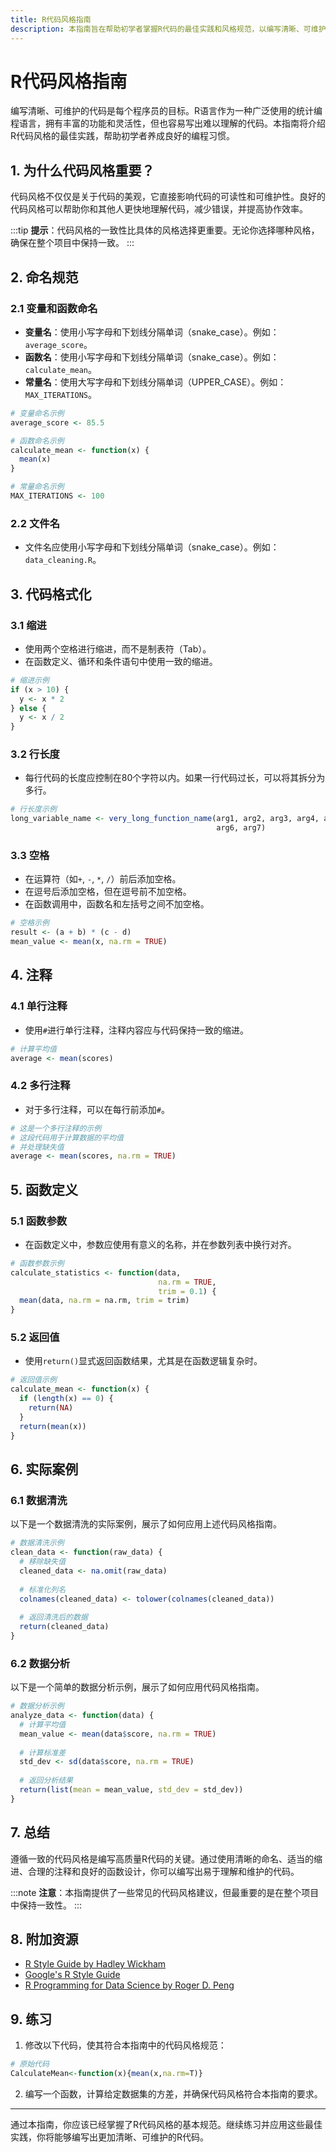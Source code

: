 ```yaml
---
title: R代码风格指南
description: 本指南旨在帮助初学者掌握R代码的最佳实践和风格规范，以编写清晰、可维护且高效的R代码。
---
```


# R代码风格指南

编写清晰、可维护的代码是每个程序员的目标。R语言作为一种广泛使用的统计编程语言，拥有丰富的功能和灵活性，但也容易写出难以理解的代码。本指南将介绍R代码风格的最佳实践，帮助初学者养成良好的编程习惯。

## 1. 为什么代码风格重要？

代码风格不仅仅是关于代码的美观，它直接影响代码的可读性和可维护性。良好的代码风格可以帮助你和其他人更快地理解代码，减少错误，并提高协作效率。

:::tip
**提示**：代码风格的一致性比具体的风格选择更重要。无论你选择哪种风格，确保在整个项目中保持一致。
:::

## 2. 命名规范

### 2.1 变量和函数命名

- **变量名**：使用小写字母和下划线分隔单词（snake_case）。例如：`average_score`。
- **函数名**：使用小写字母和下划线分隔单词（snake_case）。例如：`calculate_mean`。
- **常量名**：使用大写字母和下划线分隔单词（UPPER_CASE）。例如：`MAX_ITERATIONS`。

```r
# 变量命名示例
average_score <- 85.5

# 函数命名示例
calculate_mean <- function(x) {
  mean(x)
}

# 常量命名示例
MAX_ITERATIONS <- 100
```

### 2.2 文件名

- 文件名应使用小写字母和下划线分隔单词（snake_case）。例如：`data_cleaning.R`。

## 3. 代码格式化

### 3.1 缩进

- 使用两个空格进行缩进，而不是制表符（Tab）。
- 在函数定义、循环和条件语句中使用一致的缩进。

```r
# 缩进示例
if (x > 10) {
  y <- x * 2
} else {
  y <- x / 2
}
```

### 3.2 行长度

- 每行代码的长度应控制在80个字符以内。如果一行代码过长，可以将其拆分为多行。

```r
# 行长度示例
long_variable_name <- very_long_function_name(arg1, arg2, arg3, arg4, arg5,
                                              arg6, arg7)
```

### 3.3 空格

- 在运算符（如`+`, `-`, `*`, `/`）前后添加空格。
- 在逗号后添加空格，但在逗号前不加空格。
- 在函数调用中，函数名和左括号之间不加空格。

```r
# 空格示例
result <- (a + b) * (c - d)
mean_value <- mean(x, na.rm = TRUE)
```

## 4. 注释

### 4.1 单行注释

- 使用`#`进行单行注释，注释内容应与代码保持一致的缩进。

```r
# 计算平均值
average <- mean(scores)
```

### 4.2 多行注释

- 对于多行注释，可以在每行前添加`#`。

```r
# 这是一个多行注释的示例
# 这段代码用于计算数据的平均值
# 并处理缺失值
average <- mean(scores, na.rm = TRUE)
```

## 5. 函数定义

### 5.1 函数参数

- 在函数定义中，参数应使用有意义的名称，并在参数列表中换行对齐。

```r
# 函数参数示例
calculate_statistics <- function(data, 
                                 na.rm = TRUE, 
                                 trim = 0.1) {
  mean(data, na.rm = na.rm, trim = trim)
}
```

### 5.2 返回值

- 使用`return()`显式返回函数结果，尤其是在函数逻辑复杂时。

```r
# 返回值示例
calculate_mean <- function(x) {
  if (length(x) == 0) {
    return(NA)
  }
  return(mean(x))
}
```

## 6. 实际案例

### 6.1 数据清洗

以下是一个数据清洗的实际案例，展示了如何应用上述代码风格指南。

```r
# 数据清洗示例
clean_data <- function(raw_data) {
  # 移除缺失值
  cleaned_data <- na.omit(raw_data)
  
  # 标准化列名
  colnames(cleaned_data) <- tolower(colnames(cleaned_data))
  
  # 返回清洗后的数据
  return(cleaned_data)
}
```

### 6.2 数据分析

以下是一个简单的数据分析示例，展示了如何应用代码风格指南。

```r
# 数据分析示例
analyze_data <- function(data) {
  # 计算平均值
  mean_value <- mean(data$score, na.rm = TRUE)
  
  # 计算标准差
  std_dev <- sd(data$score, na.rm = TRUE)
  
  # 返回分析结果
  return(list(mean = mean_value, std_dev = std_dev))
}
```

## 7. 总结

遵循一致的代码风格是编写高质量R代码的关键。通过使用清晰的命名、适当的缩进、合理的注释和良好的函数设计，你可以编写出易于理解和维护的代码。

:::note
**注意**：本指南提供了一些常见的代码风格建议，但最重要的是在整个项目中保持一致性。
:::

## 8. 附加资源

- [R Style Guide by Hadley Wickham](https://style.tidyverse.org/)
- [Google's R Style Guide](https://google.github.io/styleguide/Rguide.html)
- [R Programming for Data Science by Roger D. Peng](https://bookdown.org/rdpeng/rprogdatascience/)

## 9. 练习

1. 修改以下代码，使其符合本指南中的代码风格规范：

```r
# 原始代码
CalculateMean<-function(x){mean(x,na.rm=T)}
```

2. 编写一个函数，计算给定数据集的方差，并确保代码风格符合本指南的要求。

---

通过本指南，你应该已经掌握了R代码风格的基本规范。继续练习并应用这些最佳实践，你将能够编写出更加清晰、可维护的R代码。